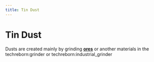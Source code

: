 ```yaml
---
title: Tin Dust
---
```


<ItemImage file="tin_dust" alt="Tin Dust" size="200" />

# Tin Dust

Dusts are created mainly by grinding **[ores](/world_generation/ore)** or another materials in the <mcitem>techreborn:grinder</mcitem> 
or <mcitem>techreborn:industrial_grinder</mcitem>
